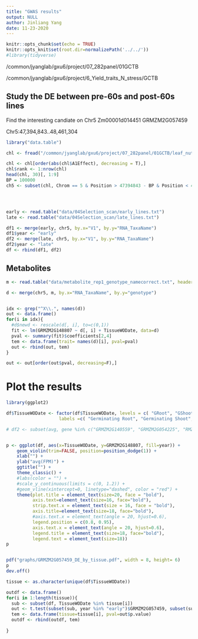 ```yaml
---
title: "GWAS results"
output: NULL
author: Jinliang Yang
date: 11-23-2020
---
```



```r
knitr::opts_chunk$set(echo = TRUE) 
knitr::opts_knit$set(root.dir=normalizePath('../../')) 
#library(tidyverse)
```

/common/jyanglab/gxu6/project/07_282panel/01GCTB

/common/jyanglab/gxu6/project/6_Yield_traits_N_stress/GCTB

## Study the DE between pre-60s and post-60s lines

Find the interesting candiate on Chr5 Zm00001d014451
GRMZM2G057459

Chr5:47,394,843..48,461,304

```r
library("data.table")

chl <- fread("/common/jyanglab/gxu6/project/07_282panel/01GCTB/leaf_nutrient_traits/Results_HN_LN_Ratio/CHL.snpRes", header=TRUE, data.table=FALSE)

chl <- chl[order(abs(chl$A1Effect), decreasing = T),]
chl$rank <- 1:nrow(chl)
head(chl, 30)[, 1:9]
BP = 100000
ch5 <- subset(chl, Chrom == 5 & Position > 47394843 - BP & Position < 48461304 + BP)




early <- read.table("data/04Selection_scan/early_lines.txt")
late <- read.table("data/04Selection_scan/late_lines.txt")

df1 <- merge(early, chr5, by.x="V1", by.y="RNA_TaxaName")
df1$year <- "early"
df2 <- merge(late, chr5, by.x="V1", by.y="RNA_TaxaName")
df2$year <- "late"
df <- rbind(df1, df2)
```


## Metabolites

```r
m <- read.table("data/metabolite_rep1_genotype_namecorrect.txt", header=TRUE)

d <- merge(chr5, m, by.x="RNA_TaxaName", by.y="genotype")


idx <- grep("^X\\.", names(d))
out <- data.frame()
for(i in idx){
  #d$newd <- rescale(d[, i], to=c(0,1))
  fit <- lm(GRMZM2G148807 ~ d[, i] + TissueWODate, data=d)
  pval <- summary(fit)$coefficients[2,4]
  tem <- data.frame(trait= names(d)[i], pval=pval)
  out <- rbind(out, tem)
}

out <- out[order(out$pval, decreasing=F),]
```



# Plot the results

```r
library(ggplot2)

df$TissueWODate <- factor(df$TissueWODate, levels = c( "GRoot", "GShoot", "L3Base", "L3Mid", "L3Tip", "LMAD", "LMAN", "Kern"),
                    labels =c( "Germinating Root", "Germinating Shoot", "Leaf 3 base","Leaf 3 Middle", "Leaf 3 tip", "Adult leaf during the day", "Adult leaf at night","Kernels after pollination"))

# df2 <- subset(avg, gene %in% c("GRMZM2G140559", "GRMZM2G054225", "RMZM2G037048", "GRMZM2G020148", "GRMZM2G000231"))


p <- ggplot(df, aes(x=TissueWODate, y=GRMZM2G148807, fill=year)) +
    geom_violin(trim=FALSE, position=position_dodge(1)) +
    xlab("") +
    ylab("avg(FPM)") +
    ggtitle("") +
    theme_classic() +
    #labs(color = "") +
    #scale_y_continuous(limits = c(0, 1.2)) +
    #geom_vline(xintercept=0, linetype="dashed", color = "red") +
    theme(plot.title = element_text(size=20, face = "bold"), 
          axis.text=element_text(size=16, face="bold"),
          strip.text.x = element_text(size = 16, face = "bold"),
          axis.title=element_text(size=18, face="bold"),
          #axis.text.x = element_text(angle = 20, hjust=0.6),
          legend.position = c(0.8, 0.95), 
          axis.text.x = element_text(angle = 20, hjust=0.6),
          legend.title = element_text(size=18, face="bold"),
          legend.text = element_text(size=18))
p


pdf("graphs/GRMZM2G057459_DE_by_tissue.pdf", width = 8, height= 6)
p
dev.off()
```


```r
tissue <- as.character(unique(df$TissueWODate))

outdf <- data.frame()
for(i in 1:length(tissue)){
  sub <- subset(df, TissueWODate %in% tissue[i])
  out <- t.test(subset(sub, year %in% "early")$GRMZM2G057459, subset(sub, year %in% "late")$GRMZM2G057459)
  tem <- data.frame(tissue=tissue[i], pval=out$p.value)
  outdf <- rbind(outdf, tem)
  
}

```

